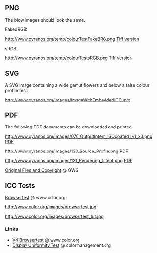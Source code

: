 == PNG ==

The blow images should look the same.

FakedRGB:

http://www.oyranos.org/temp/colourTestFakeBRG.png
[http://www.oyranos.org/temp/colourTestFakeBRG.tif Tiff version]

sRGB:

http://www.oyranos.org/temp/colourTestsRGB.png
[http://www.oyranos.org/temp/colourTestsRGB.tif Tiff version]


== SVG ==

A SVG image containing a wide gamut flowers and below a false colour profile test:

http://www.oyranos.org/images/ImageWithEmbeddedICC.svg

== PDF ==

The following PDF documents can be downloaded and printed:

http://www.oyranos.org/images/070_OutputIntent_ISOcoated1_v1_x3.png
[http://www.oyranos.org/images/070_OutputIntent_ISOCoated1-v1_x3.pdf PDF]

http://www.oyranos.org/images/130_Source_Profile.png 
[http://www.oyranos.org/images/130_Source%20Profile.pdf PDF]

http://www.oyranos.org/images/131_Rendering_Intent.png 
[http://www.oyranos.org/images/131_Rendering%20intent.pdf PDF]

[http://www.gwg.org/ghentoutputsuite.phtml Original Files and Copyright] @ GWG

== ICC Tests ==

[http://www.color.org/browsertest.xalter Browsertest] @ www.color.org:

http://www.color.org/images/browsertest.jpg

http://www.color.org/images/browsertest_lut.jpg


=== Links ===
* [http://www.color.org/version4html.xalter V4 Browsertest] @ www.color.org
* [http://www.colormanagement.org/download_files/basICColor_CM-Ampel.jpg Display Uniformity Test] @ colormanagement.org